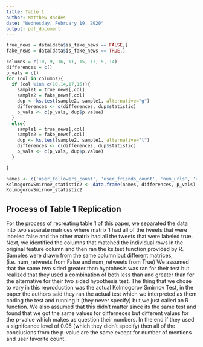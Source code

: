 ---
title: Table 1
author: Matthew Rhodes
date: "Wednesday, February 19, 2020"
output: pdf_document
---

```{r }
true_news = data[data$is_fake_news == FALSE,]
fake_news = data[data$is_fake_news == TRUE,]

columns = c(10, 9, 16, 11, 15, 17, 5, 14)
differences = c()
p_vals = c()
for (col in columns){
  if (col %in% c(10,14,17,15)){
    sample1 = true_news[,col]
    sample2 = fake_news[,col]
    dup <- ks.test(sample2, sample1, alternative="g")
    differences <- c(differences, dup$statistic)
    p_vals <- c(p_vals, dup$p.value)
  }
  else{
    sample1 = true_news[,col]
    sample2 = fake_news[,col]
    dup <- ks.test(sample2, sample1, alternative="l")
    differences <- c(differences, dup$statistic)
    p_vals <- c(p_vals, dup$p.value)
  }

}

names <- c('user_followers_count', 'user_friends_count', 'num_urls', 'user_favourites_count', 'num_mentions', 'num_media', 'retweet_count', 'num_hashtags')
KolmogorovSmirnov_statistic2 <- data.frame(names, differences, p_vals)
KolmogorovSmirnov_statistic2
```
## Process of Table 1 Replication
For the process of recreating table 1 of this paper, 
we separated the data into two separate matrices where matrix 1 had 
all of the tweets that were labeled false and the other matrix 
had all the tweets that were labeled true. Next, we identified the columns
that matched the individual rows in the original feature column
and then ran the ks.test function provided by R.
Samples were drawn from the same column but different matrices,
(i.e. num_retweets from False and num_retweets from True) We assumed 
that the same two sided greater than hyptohesis was ran for their test 
but realized that they used a combination of both less than and greater
than for the alternative for their two sided hypothesis test.
The thing that we chose to vary in this reproduction was the actual 
Kolmogorov Smirnov Test, in the paper the authors said they ran the 
actual test which we interpreted as them coding the test and running it
(they never specify) but we just called an R function. We also assumed 
that this didn't matter since its the same test and found that we got the 
same values for differneces but different values for the p-value which makes us
question their numbers. In the end if they used a signifcance level of
0.05 (which they didn't specify) then all of the conclusions from the 
p-value are the same except for number of mentions and user favorite count.

